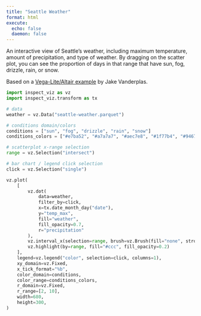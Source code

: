 ```yaml
---
title: "Seattle Weather"
format: html
execute: 
  echo: false
  daemon: false
---
```


An interactive view of Seattle's weather, including maximum temperature, amount of precipitation, and type of weather. By dragging on the scatter plot, you can see the proportion of days in that range that have sun, fog, drizzle, rain, or snow.

Based on a [Vega-Lite/Altair example](https://vega.github.io/vega-lite/examples/interactive_seattle_weather.html) by Jake Vanderplas.

```python
import inspect_viz as vz
import inspect_viz.transform as tx

# data
weather = vz.Data("seattle-weather.parquet")

# conditions domain/colors
conditions = ["sun", "fog", "drizzle", "rain", "snow"]
conditions_colors = ["#e7ba52", "#a7a7a7", "#aec7e8", "#1f77b4", "#9467bd"]

# scatterplot x-range selection
range = vz.Selection("intersect")

# bar chart / legend click selection
click = vz.Selection("single")
```

```python
vz.plot(
    [
        vz.dot(
            data=weather,
            filter_by=click,
            x=tx.date_month_day("date"),
            y="temp_max",
            fill="weather",
            fill_opacity=0.7,
            r="precipitation"
        ),
        vz.interval_x(selection=range, brush=vz.Brush(fill="none", stroke="#888")),
        vz.highlight(by=range, fill="#ccc", fill_opacity=0.2)
    ],
    legend=vz.legend("color", selection=click, columns=1),
    xy_domain=vz.Fixed,
    x_tick_format="%b",
    color_domain=conditions,
    color_range=conditions_colors,
    r_domain=vz.Fixed,
    r_range=[2, 10],
    width=680,
    height=300,
)
```

```python

```
